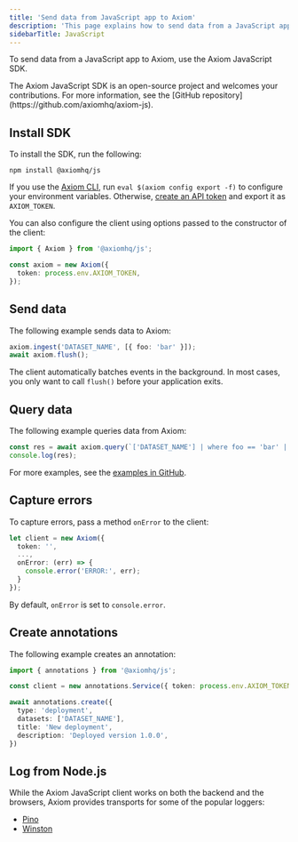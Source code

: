 ```yaml
---
title: 'Send data from JavaScript app to Axiom'
description: 'This page explains how to send data from a JavaScript app to Axiom.'
sidebarTitle: JavaScript
---
```


To send data from a JavaScript app to Axiom, use the Axiom JavaScript SDK.

<Note>
The Axiom JavaScript SDK is an open-source project and welcomes your contributions. For more information, see the [GitHub repository](https://github.com/axiomhq/axiom-js).
</Note>


<Prerequisites />

## Install SDK

To install the SDK, run the following:

```shell
npm install @axiomhq/js
```

If you use the [Axiom CLI](/reference/cli), run `eval $(axiom config export -f)` to configure your environment variables. Otherwise, [create an API token](/reference/tokens) and export it as `AXIOM_TOKEN`.

You can also configure the client using options passed to the constructor of the client:

```ts
import { Axiom } from '@axiomhq/js';

const axiom = new Axiom({
  token: process.env.AXIOM_TOKEN,
});
```

## Send data

The following example sends data to Axiom:

```ts
axiom.ingest('DATASET_NAME', [{ foo: 'bar' }]);
await axiom.flush();
```

The client automatically batches events in the background. In most cases, you only want to call `flush()` before your application exits.

## Query data

The following example queries data from Axiom:

```ts
const res = await axiom.query(`['DATASET_NAME'] | where foo == 'bar' | limit 100`);
console.log(res);
```

For more examples, see the [examples in GitHub](https://github.com/axiomhq/axiom-js/tree/main/examples).

## Capture errors

To capture errors, pass a method `onError` to the client:

```ts
let client = new Axiom({
  token: '',
  ...,
  onError: (err) => {
    console.error('ERROR:', err);
  }
});
```

By default, `onError` is set to `console.error`.

## Create annotations

The following example creates an annotation:

```ts
import { annotations } from '@axiomhq/js';

const client = new annotations.Service({ token: process.env.AXIOM_TOKEN });

await annotations.create({
  type: 'deployment',
  datasets: ['DATASET_NAME'],
  title: 'New deployment',
  description: 'Deployed version 1.0.0',
})
```

## Log from Node.js

While the Axiom JavaScript client works on both the backend and the browsers, Axiom provides transports for some of the popular loggers:

- [Pino](/guides/pino)
- [Winston](/guides/winston)